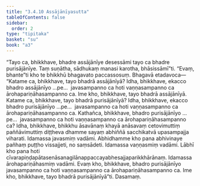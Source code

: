 ```yaml
---
title: "3.4.10 Assājānīyasutta"
tableOfContents: false
sidebar:
  order: 2
type: "tipitaka"
basket: "su"
book: "a3"
---
```



<DynamicBreadcrumb />

<Division number="143" book="a3" bookNo="15" page="294">

<Paragraph number="1048" book="a3">
“Tayo ca, bhikkhave, bhadre assājānīye desessāmi tayo ca bhadre purisājānīye. Taṃ suṇātha, sādhukaṃ manasi karotha, bhāsissāmī”ti. “Evaṃ, bhante”ti kho te bhikkhū bhagavato paccassosuṃ. Bhagavā etadavoca—
</Paragraph>

<Paragraph number="1049" book="a3">
“Katame ca, bhikkhave, tayo bhadrā assājānīyā? Idha, bhikkhave, ekacco bhadro assājānīyo …pe…  javasampanno ca hoti vaṇṇasampanno ca ārohapariṇāhasampanno ca. Ime kho, bhikkhave, tayo bhadrā assājānīyā.
</Paragraph>

<Paragraph number="1050" book="a3">
Katame ca, bhikkhave, tayo bhadrā purisājānīyā? Idha, bhikkhave, ekacco bhadro purisājānīyo …pe…  javasampanno ca hoti vaṇṇasampanno ca ārohapariṇāhasampanno ca.
</Paragraph>

<Paragraph number="1051" book="a3">
Kathañca, bhikkhave, bhadro purisājānīyo …pe…  javasampanno ca hoti vaṇṇasampanno ca ārohapariṇāhasampanno ca? Idha, bhikkhave, bhikkhu āsavānaṃ khayā anāsavaṃ cetovimuttiṃ paññāvimuttiṃ diṭṭheva dhamme sayaṃ abhiññā sacchikatvā upasampajja viharati. Idamassa javasmiṃ vadāmi. Abhidhamme kho pana abhivinaye pañhaṃ puṭṭho vissajjeti, no saṃsādeti. Idamassa vaṇṇasmiṃ vadāmi. Lābhī kho pana hoti cīvarapiṇḍapātasenāsanagilānappaccayabhesajjaparikkhārānaṃ. Idamassa ārohapariṇāhasmiṃ vadāmi. Evaṃ kho, bhikkhave, bhadro purisājānīyo javasampanno ca hoti vaṇṇasampanno ca ārohapariṇāhasampanno ca. Ime kho, bhikkhave, tayo bhadrā purisājānīyā”ti.

</Paragraph>
</Division>

<Paragraph number="1052" type="center" book="a3">
Dasamaṃ.
</Paragraph>
